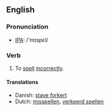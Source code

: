 ==English==

=== Pronunciation ===
*[[w:IPA|IPA]]: /'mɪspεl/

=== Verb ===
{{irregverb|'''to misspell'''|'''[[misspells]]'''|'''[[misspelt]] '''or''' [[misspelled]]'''|'''[[misspelt]] '''or''' [[misspelled]]'''|'''[[misspelling]]'''}}
# To [[spell]] [[incorrectly]].

==== Translations ====
*Danish: [[stave forkert]]
*Dutch: [[misspellen]], [[verkeerd spellen]]